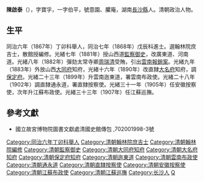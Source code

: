 '''陳啟泰'''（{{bd|1847年||1909年||Chen}}），字寶孚，一字伯平，號意園、臞庵，湖南[[長沙縣|長沙縣]]人。清朝政治人物。

==生平==
同治六年（1867年）丁卯科舉人，同治七年（1868年）戊辰科進士。選翰林院庶吉士，散館授編修。光緒七年（1881年）授山西道[[監察御史|監察御史]]，改廣東道、河南道。光緒八年（1882年）彈劾太常寺卿[[周瑞清|周瑞清]]受賄，引出[[雲南報銷案|雲南報銷案]]。光緒九年（1883年）外放山西[[大同府|大同府]]知府，光緒十六年（1890年）改直隸[[大名府|大名府]]知府，調[[保定府|保定府]]。光緒二十三年（1899年）升雲南迤東道，署雲南布政使。光緒二十八年（1902年）調直隸通永道，署直隸按察使。光緒三十一年（1905年）任安徽按察使，次年升江蘇布政使。光緒三十三年（1907年）任江蘇巡撫。

==參考文獻==
*國立故宮博物院圖書文獻處清國史館傳包 ,702001998-3號

{{同治七年戊辰科殿試金榜}}
{{DEFAULTSORT:Chen陳}}

[[Category:同治六年丁卯科舉人|Category:同治六年丁卯科舉人]]
[[Category:清朝翰林院庶吉士|Category:清朝翰林院庶吉士]]
[[Category:清朝翰林院編修|Category:清朝翰林院編修]]
[[Category:清朝監察御史|Category:清朝監察御史]]
[[Category:清朝大同府知府|Category:清朝大同府知府]]
[[Category:清朝大名府知府|Category:清朝大名府知府]]
[[Category:清朝保定府知府|Category:清朝保定府知府]]
[[Category:清朝迤東道|Category:清朝迤東道]]
[[Category:清朝雲南布政使|Category:清朝雲南布政使]]
[[Category:清朝通永道|Category:清朝通永道]]
[[Category:清朝直隸按察使|Category:清朝直隸按察使]]
[[Category:清朝安徽按察使|Category:清朝安徽按察使]]
[[Category:清朝江蘇布政使|Category:清朝江蘇布政使]]
[[Category:清朝江蘇巡撫|Category:清朝江蘇巡撫]]
[[Category:长沙人|Category:长沙人]]
[[Category:陈姓|Q]]